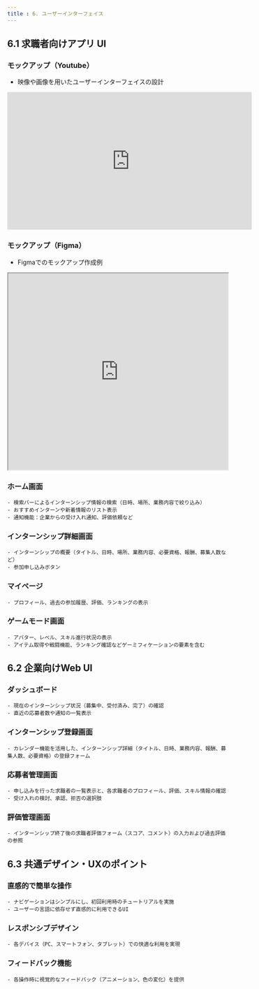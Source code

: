 ```yaml
---
title : 6. ユーザーインターフェイス
---
```


## 6.1 求職者向けアプリ UI

### モックアップ（Youtube）
- 映像や画像を用いたユーザーインターフェイスの設計

<div style={{ display: 'flex', justifyContent: 'center' }}>
  <iframe width="560" height="315" src="https://www.youtube.com/embed/uVWtxBtLnTU?si=HGFQr5qT2EraYKN2" title="YouTube video player" frameborder="0" allow="accelerometer; autoplay; clipboard-write; encrypted-media; gyroscope; picture-in-picture; web-share" referrerpolicy="strict-origin-when-cross-origin" allowfullscreen></iframe>
</div>

### モックアップ（Figma）
- Figmaでのモックアップ作成例
    
<iframe style={{border: "1px"}} width="100%" height="450" src="https://embed.figma.com/design/fY6Ee498NTlQJLpNPTmKIx/B3_MoC?node-id=227-83&embed-host=share" allowfullscreen></iframe>


### ホーム画面
    - 検索バーによるインターンシップ情報の検索（日時、場所、業務内容で絞り込み）
    - おすすめインターンや新着情報のリスト表示
    - 通知機能：企業からの受け入れ通知、評価依頼など
### インターンシップ詳細画面
    - インターンシップの概要（タイトル、日時、場所、業務内容、必要資格、報酬、募集人数など）
    - 参加申し込みボタン
### マイページ
    - プロフィール、過去の参加履歴、評価、ランキングの表示
### ゲームモード画面
    - アバター、レベル、スキル進行状況の表示
    - アイテム取得や戦闘機能、ランキング確認などゲーミフィケーションの要素を含む

## 6.2 企業向けWeb UI

### ダッシュボード
    - 現在のインターンシップ状況（募集中、受付済み、完了）の確認
    - 直近の応募者数や通知の一覧表示
### インターンシップ登録画面
    - カレンダー機能を活用した、インターンシップ詳細（タイトル、日時、業務内容、報酬、募集人数、必要資格）の登録フォーム
### 応募者管理画面
    - 申し込みを行った求職者の一覧表示と、各求職者のプロフィール、評価、スキル情報の確認
    - 受け入れの検討、承認、拒否の選択肢
### 評価管理画面
    - インターンシップ終了後の求職者評価フォーム（スコア、コメント）の入力および過去評価の参照

## 6.3 共通デザイン・UXのポイント

### 直感的で簡単な操作
    - ナビゲーションはシンプルにし、初回利用時のチュートリアルを実施
    - ユーザーの言語に依存せず直感的に利用できるUI
### レスポンシブデザイン
    - 各デバイス（PC、スマートフォン、タブレット）での快適な利用を実現
### フィードバック機能
    - 各操作時に視覚的なフィードバック（アニメーション、色の変化）を提供